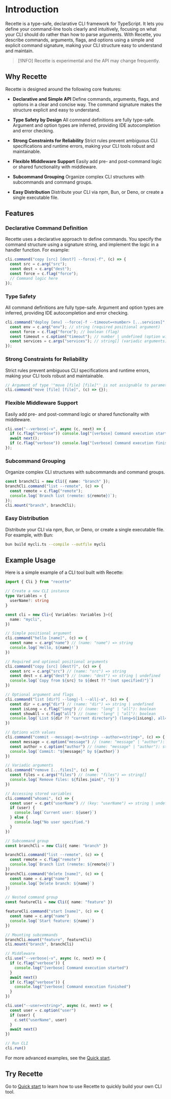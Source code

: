 # Introduction

Recette is a type-safe, declarative CLI framework for TypeScript. It lets you define your command-line tools clearly and intuitively, focusing on what your CLI should do rather than how to parse arguments. With Recette, you describe commands, arguments, flags, and options using a simple and explicit command signature, making your CLI structure easy to understand and maintain.

> [!INFO]
> Recette is experimental and the API may change frequently.

## Why Recette

Recette is designed around the following core features:

- **Declarative and Simple API**
  Define commands, arguments, flags, and options in a clear and concise way. The command signature makes the structure explicit and easy to understand.

- **Type Safety by Design**
  All command definitions are fully type-safe. Argument and option types are inferred, providing IDE autocompletion and error checking.

- **Strong Constraints for Reliability**
  Strict rules prevent ambiguous CLI specifications and runtime errors, making your CLI tools robust and maintainable.

- **Flexible Middleware Support**
  Easily add pre- and post-command logic or shared functionality with middleware.

- **Subcommand Grouping**
  Organize complex CLI structures with subcommands and command groups.

- **Easy Distribution**
  Distribute your CLI via npm, Bun, or Deno, or create a single executable file.

## Features

### Declarative Command Definition

Recette uses a declarative approach to define commands. You specify the command structure using a signature string, and implement the logic in a handler function. For example:

```ts
cli.command("copy [src] [dest?] --force|-f", (c) => {
  const src = c.arg("src");
  const dest = c.arg("dest");
  const force = c.flag("force");
  // Command logic here
});
```

### Type Safety

All command definitions are fully type-safe. Argument and option types are inferred, providing IDE autocompletion and error checking.

```ts
cli.command("deploy [env] --force|-f --timeout=<number> [...services]", (c) => {
  const env = c.arg("env"); // string (required positional argument)
  const force = c.flag("force"); // boolean (flag)
  const timeout = c.option("timeout"); // number | undefined (option with value)
  const services = c.args("services"); // string[] (variadic arguments)
});
```

### Strong Constraints for Reliability

Strict rules prevent ambiguous CLI specifications and runtime errors, making your CLI tools robust and maintainable.

```ts
// Argument of type '"move [file] [file]"' is not assignable to parameter of type 'never'.
cli.command("move [file] [file]", (c) => {});
```
### Flexible Middleware Support

Easily add pre- and post-command logic or shared functionality with middleware.

```ts
cli.use("--verbose|-v", async (c, next) => {
  if (c.flag("verbose")) console.log("[verbose] Command execution started");
  await next();
  if (c.flag("verbose")) console.log("[verbose] Command execution finished");
});
```

### Subcommand Grouping

Organize complex CLI structures with subcommands and command groups.

```ts
const branchCli = new Cli({ name: "branch" });
branchCli.command("list --remote", (c) => {
  const remote = c.flag("remote");
  console.log(`Branch list (remote: ${remote})`);
});
cli.mount("branch", branchCli);
```

### Easy Distribution

Distribute your CLI via npm, Bun, or Deno, or create a single executable file. For example, with Bun:

```sh
bun build mycli.ts --compile --outfile mycli
```

## Example Usage

Here is a simple example of a CLI tool built with Recette:

```ts title="mycli.ts"
import { Cli } from "recette"

// Create a new CLI instance
type Variables = {
  userName?: string
}

const cli = new Cli<{ Variables: Variables }>({
  name: "mycli",
})

// Simple positional argument
cli.command("hello [name]", (c) => {
  const name = c.arg("name") // (name: "name") => string
  console.log(`Hello, ${name}!`)
})

// Required and optional positional arguments
cli.command("copy [src] [dest?]", (c) => {
  const src = c.arg("src") // (name: "src") => string
  const dest = c.arg("dest") // (name: "dest") => string | undefined
  console.log(`Copy from ${src} to ${dest ?? "(not specified)"}`)
})

// Optional argument and flags
cli.command("list [dir?] --long|-l --all|-a", (c) => {
  const dir = c.arg("dir") // (name: "dir") => string | undefined
  const isLong = c.flag("long") // (name: "long" | "all"): boolean
  const showAll = c.flag("all") // (name: "long" | "all"): boolean
  console.log(`List ${dir ?? "current directory"} (long=${isLong}, all=${showAll})`)
})

// Options with values
cli.command("commit --message|-m=<string> --author=<string>", (c) => {
  const message = c.option("message") // (name: "message" | "author"): string | undefined
  const author = c.option("author") // (name: "message" | "author"): string | undefined
  console.log(`Commit: "${message}" by ${author}`)
})

// Variadic arguments
cli.command("remove [...files]", (c) => {
  const files = c.args("files") // (name: "files") => string[]
  console.log(`Remove files: ${files.join(", ")}`)
})

// Accessing stored variables
cli.command("whoami", (c) => {
  const user = c.get("userName") // (key: "userName") => string | undefined
  if (user) {
    console.log(`Current user: ${user}`)
  } else {
    console.log("No user specified.")
  }
})

// Subcommand group
const branchCli = new Cli({ name: "branch" })

branchCli.command("list --remote", (c) => {
  const remote = c.flag("remote")
  console.log(`Branch list (remote: ${remote})`)
})
branchCli.command("delete [name]", (c) => {
  const name = c.arg("name")
  console.log(`Delete branch: ${name}`)
})

// Nested command group
const featureCli = new Cli({ name: "feature" })

featureCli.command("start [name]", (c) => {
  const name = c.arg("name")
  console.log(`Start feature: ${name}`)
})

// Mounting subcommands
branchCli.mount("feature", featureCli)
cli.mount("branch", branchCli)

// Middleware
cli.use("--verbose|-v", async (c, next) => {
  if (c.flag("verbose")) {
    console.log("[verbose] Command execution started")
  }
  await next()
  if (c.flag("verbose")) {
    console.log("[verbose] Command execution finished")
  }
})

cli.use("--user=<string>", async (c, next) => {
  const user = c.option("user")
  if (user) {
    c.set("userName", user)
  }
  await next()
})

// Run CLI
cli.run()
```

For more advanced examples, see the [Quick start](/guide/start/getting-started).

## Try Recette

Go to [Quick start](/guide/start/getting-started) to learn how to use Recette to quickly build your own CLI tool.
